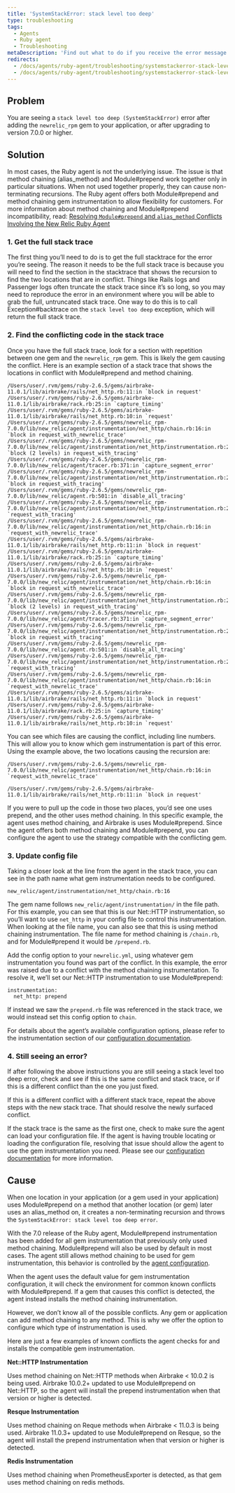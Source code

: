 ```yaml
---
title: 'SystemStackError: stack level too deep'
type: troubleshooting
tags:
  - Agents
  - Ruby agent
  - Troubleshooting
metaDescription: 'Find out what to do if you receive the error message SystemStackError: stack level too deep on the Error details page in your APM UI.'
redirects:
  - /docs/agents/ruby-agent/troubleshooting/systemstackerror-stack-level-too-deep
  - /docs/agents/ruby-agent/troubleshooting/systemstackerror-stack-level-too-deep-0
---
```


## Problem

You are seeing a `stack level too deep (SystemStackError)` error after adding the `newrelic_rpm` gem to your application, or after upgrading to version 7.0.0 or higher.

## Solution

In most cases, the Ruby agent is not the underlying issue. The issue is that method chaining (alias_method) and Module#prepend work together only in particular situations. When not used together properly, they can cause non-terminating recursions. The Ruby agent offers both Module#prepend and method chaining gem instrumentation to allow flexibility for customers. For more information about method chaining and Module#prepend incompatibility, read: [Resolving `Module#prepend` and `alias_method` Conflicts Involving the New Relic Ruby Agent](https://newrelic.com/blog/best-practices/ruby-agent-module-prepend-alias-method-chains)

### 1. Get the full stack trace

The first thing you’ll need to do is to get the full stacktrace for the error you’re seeing. The reason it needs to be the full stack trace is because you will need to find the section in the stacktrace that shows the recursion to find the two locations that are in conflict. Things like Rails logs and Passenger logs often truncate the stack trace since it’s so long, so you may need to reproduce the error in an environment where you will be able to grab the full, untruncated stack trace. One way to do this is to call Exception#backtrace on the `stack level too deep` exception, which will return the full stack trace.

### 2. Find the conflicting code in the stack trace

Once you have the full stack trace, look for a section with repetition between one gem and the `newrelic_rpm` gem. This is likely the gem causing the conflict. Here is an example section of a stack trace that shows the locations in conflict with Module#prepend and method chaining.

```
/Users/user/.rvm/gems/ruby-2.6.5/gems/airbrake-11.0.1/lib/airbrake/rails/net_http.rb:11:in `block in request'
/Users/user/.rvm/gems/ruby-2.6.5/gems/airbrake-11.0.1/lib/airbrake/rack.rb:25:in `capture_timing'
/Users/user/.rvm/gems/ruby-2.6.5/gems/airbrake-11.0.1/lib/airbrake/rails/net_http.rb:10:in `request'
/Users/user/.rvm/gems/ruby-2.6.5/gems/newrelic_rpm-7.0.0/lib/new_relic/agent/instrumentation/net_http/chain.rb:16:in `block in request_with_newrelic_trace'
/Users/user/.rvm/gems/ruby-2.6.5/gems/newrelic_rpm-7.0.0/lib/new_relic/agent/instrumentation/net_http/instrumentation.rb:26:in `block (2 levels) in request_with_tracing'
/Users/user/.rvm/gems/ruby-2.6.5/gems/newrelic_rpm-7.0.0/lib/new_relic/agent/tracer.rb:371:in `capture_segment_error'
/Users/user/.rvm/gems/ruby-2.6.5/gems/newrelic_rpm-7.0.0/lib/new_relic/agent/instrumentation/net_http/instrumentation.rb:25:in `block in request_with_tracing'
/Users/user/.rvm/gems/ruby-2.6.5/gems/newrelic_rpm-7.0.0/lib/new_relic/agent.rb:501:in `disable_all_tracing'
/Users/user/.rvm/gems/ruby-2.6.5/gems/newrelic_rpm-7.0.0/lib/new_relic/agent/instrumentation/net_http/instrumentation.rb:24:in `request_with_tracing'
/Users/user/.rvm/gems/ruby-2.6.5/gems/newrelic_rpm-7.0.0/lib/new_relic/agent/instrumentation/net_http/chain.rb:16:in `request_with_newrelic_trace'
/Users/user/.rvm/gems/ruby-2.6.5/gems/airbrake-11.0.1/lib/airbrake/rails/net_http.rb:11:in `block in request'
/Users/user/.rvm/gems/ruby-2.6.5/gems/airbrake-11.0.1/lib/airbrake/rack.rb:25:in `capture_timing'
/Users/user/.rvm/gems/ruby-2.6.5/gems/airbrake-11.0.1/lib/airbrake/rails/net_http.rb:10:in `request'
/Users/user/.rvm/gems/ruby-2.6.5/gems/newrelic_rpm-7.0.0/lib/new_relic/agent/instrumentation/net_http/chain.rb:16:in `block in request_with_newrelic_trace'
/Users/user/.rvm/gems/ruby-2.6.5/gems/newrelic_rpm-7.0.0/lib/new_relic/agent/instrumentation/net_http/instrumentation.rb:26:in `block (2 levels) in request_with_tracing'
/Users/user/.rvm/gems/ruby-2.6.5/gems/newrelic_rpm-7.0.0/lib/new_relic/agent/tracer.rb:371:in `capture_segment_error'
/Users/user/.rvm/gems/ruby-2.6.5/gems/newrelic_rpm-7.0.0/lib/new_relic/agent/instrumentation/net_http/instrumentation.rb:25:in `block in request_with_tracing'
/Users/user/.rvm/gems/ruby-2.6.5/gems/newrelic_rpm-7.0.0/lib/new_relic/agent.rb:501:in `disable_all_tracing'
/Users/user/.rvm/gems/ruby-2.6.5/gems/newrelic_rpm-7.0.0/lib/new_relic/agent/instrumentation/net_http/instrumentation.rb:24:in `request_with_tracing'
/Users/user/.rvm/gems/ruby-2.6.5/gems/newrelic_rpm-7.0.0/lib/new_relic/agent/instrumentation/net_http/chain.rb:16:in `request_with_newrelic_trace'
/Users/user/.rvm/gems/ruby-2.6.5/gems/airbrake-11.0.1/lib/airbrake/rails/net_http.rb:11:in `block in request'
/Users/user/.rvm/gems/ruby-2.6.5/gems/airbrake-11.0.1/lib/airbrake/rack.rb:25:in `capture_timing'
/Users/user/.rvm/gems/ruby-2.6.5/gems/airbrake-11.0.1/lib/airbrake/rails/net_http.rb:10:in `request'
```

You can see which files are causing the conflict, including line numbers. This will allow you to know which gem instrumentation is part of this error.
Using the example above, the two locations causing the recursion are:

```
/Users/user/.rvm/gems/ruby-2.6.5/gems/newrelic_rpm-7.0.0/lib/new_relic/agent/instrumentation/net_http/chain.rb:16:in `request_with_newrelic_trace'
```

```
/Users/user/.rvm/gems/ruby-2.6.5/gems/airbrake-11.0.1/lib/airbrake/rails/net_http.rb:11:in `block in request'
```

If you were to pull up the code in those two places, you’d see one uses prepend, and the other uses method chaining. In this specific example, the agent uses method chaining, and Airbrake is uses Module#prepend. Since the agent offers both method chaining and Module#prepend, you can configure the agent to use the strategy compatible with the conflicting gem.

### 3. Update config file

Taking a closer look at the line from the agent in the stack trace, you can see in the path name what gem instrumentation needs to be configured.

```
new_relic/agent/instrumentation/net_http/chain.rb:16
```

The gem name follows `new_relic/agent/instrumentation/` in the file path. For this example, you can see that this is our Net::HTTP instrumentation, so you’ll want to use `net_http` in your config file to control this instrumentation. When looking at the file name, you can also see that this is using method chaining instrumentation. The file name for method chaining is `/chain.rb`, and for Module#prepend it would be `/prepend.rb`.

Add the config option to your `newrelic.yml`, using whatever gem instrumentation you found was part of the conflict. In this example, the error was raised due to a conflict with the method chaining instrumentation. To resolve it, we’ll set our Net::HTTP instrumentation to use Module#prepend:

```
instrumentation:
  net_http: prepend
```

If instead we saw the `prepend.rb` file was referenced in the stack trace, we would instead set this config option to `chain`.

For details about the agent’s available configuration options, please refer to the instrumentation section of our [configuration documentation](/docs/agents/ruby-agent/configuration/ruby-agent-configuration/#instrumentation).

### 4. Still seeing an error?

If after following the above instructions you are still seeing a stack level too deep error, check and see if this is the same conflict and stack trace, or if this is a different conflict  than the one you just fixed.

If this is a different conflict with a different stack trace, repeat the above steps with the new stack trace. That should resolve the newly surfaced conflict.

If the stack trace is the same as the first one, check to make sure the agent can load your configuration file. If the agent is having trouble locating or loading the configuration file, resolving that issue should allow the agent to use the gem instrumentation you need. Please see our [configuration documentation](/docs/agents/ruby-agent/configuration/ruby-agent-configuration/) for more information.

## Cause

When one location in your application (or a gem used in your application) uses Module#prepend on a method that another location (or gem) later uses an alias_method on, it creates a non-terminating recursion and throws the `SystemStackError: stack level too deep error`.

With the 7.0 release of the Ruby agent, Module#prepend instrumentation has been added for all gem instrumentation that previously only used method chaining. Module#prepend will also be used by default in most cases. The agent still allows method chaining to be used for gem instrumentation, this behavior is controlled by the [agent configuration](/docs/agents/ruby-agent/configuration/ruby-agent-configuration/#instrumentation).

When the agent uses the default value for gem instrumentation configuration, it will check the environment for common known conflicts with Module#prepend. If a gem that causes this conflict is detected, the agent instead installs the method chaining instrumentation.

However, we don’t know all of the possible conflicts. Any gem or application can add method chaining to any method. This is why we offer the option to configure which type of instrumentation is used.

Here are just a few examples of known conflicts the agent checks for and installs the compatible gem instrumentation.

**Net::HTTP Instrumentation**

Uses method chaining on Net::HTTP methods when Airbrake &lt; 10.0.2 is being used. Airbrake 10.0.2+ updated to use Module#prepend on Net::HTTP, so the agent will install the prepend instrumentation when that version or higher is detected.

**Resque Instrumentation**

Uses method chaining on Reque methods when Airbrake &lt; 11.0.3 is being used. Airbrake 11.0.3+ updated to use Module#prepend on Resque, so the agent will install the prepend instrumentation when that version or higher is detected.

**Redis Instrumentation**

Uses method chaining when PrometheusExporter is detected, as that gem uses method chaining on redis methods.
